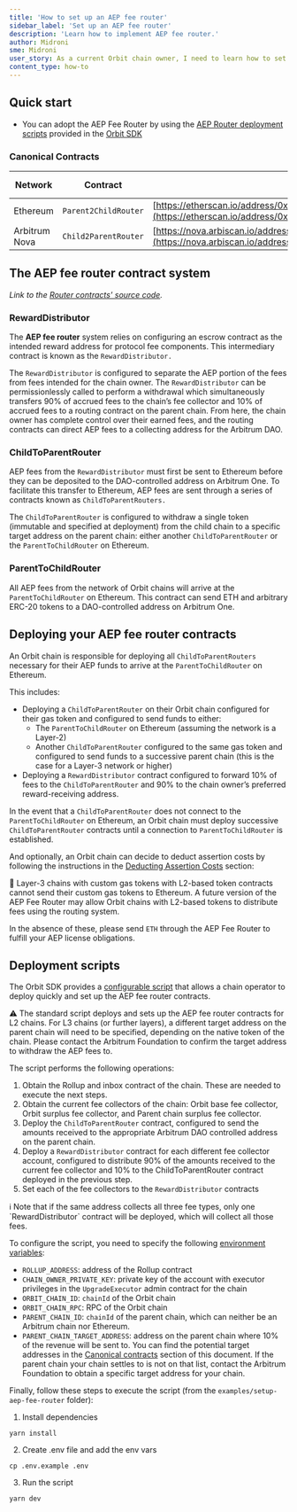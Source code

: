 ```yaml
---
title: 'How to set up an AEP fee router'
sidebar_label: 'Set up an AEP fee router'
description: 'Learn how to implement AEP fee router.'
author: Midroni
sme: Midroni
user_story: As a current Orbit chain owner, I need to learn how to set up an AEP fee router.
content_type: how-to
---
```


## Quick start

- You can adopt the AEP Fee Router by using the [AEP Router deployment scripts](https://github.com/OffchainLabs/arbitrum-orbit-sdk/tree/main/examples/setup-aep-fee-router) provided in the [Orbit SDK](https://github.com/OffchainLabs/arbitrum-orbit-sdk/tree/main)

### Canonical Contracts

| Network       | Contract             | Address                                                                                                                                                    | Configured For  |
| ------------- | -------------------- | ---------------------------------------------------------------------------------------------------------------------------------------------------------- | --------------- |
| Ethereum      | `Parent2ChildRouter` | [https://etherscan.io/address/0x40Cd7D713D7ae463f95cE5d342Ea6E7F5cF7C999](https://etherscan.io/address/0x40Cd7D713D7ae463f95cE5d342Ea6E7F5cF7C999)         | `ETH`, `ERC-20` |
| Arbitrum Nova | `Child2ParentRouter` | [https://nova.arbiscan.io/address/0x36D0170D92F66e8949eB276C3AC4FEA64f83704d](https://nova.arbiscan.io/address/0x36D0170D92F66e8949eB276C3AC4FEA64f83704d) | `ETH`           |

## The AEP fee router contract system

_Link to the [Router contracts' source code](https://github.com/OffchainLabs/fund-distribution-contracts/tree/main/src/FeeRouter)._

### RewardDistributor

The **AEP fee router** system relies on configuring an escrow contract as the intended reward address for protocol fee components. This intermediary contract is known as the `RewardDistributor.`

The `RewardDistributor` is configured to separate the AEP portion of the fees from fees intended for the chain owner. The `RewardDistributor` can be permissionlessly called to perform a withdrawal which simultaneously transfers 90% of accrued fees to the chain’s fee collector and 10% of accrued fees to a routing contract on the parent chain. From here, the chain owner has complete control over their earned fees, and the routing contracts can direct AEP fees to a collecting address for the Arbitrum DAO.

### ChildToParentRouter

AEP fees from the `RewardDistributor` must first be sent to Ethereum before they can be deposited to the DAO-controlled address on Arbitrum One. To facilitate this transfer to Ethereum, AEP fees are sent through a series of contracts known as `ChildToParentRouters.`

The `ChildToParentRouter` is configured to withdraw a single token (immutable and specified at deployment) from the child chain to a specific target address on the parent chain: either another `ChildToParentRouter` or the `ParentToChildRouter` on Ethereum.

### ParentToChildRouter

All AEP fees from the network of Orbit chains will arrive at the `ParentToChildRouter` on Ethereum. This contract can send ETH and arbitrary ERC-20 tokens to a DAO-controlled address on Arbitrum One.

## Deploying your AEP fee router contracts

An Orbit chain is responsible for deploying all `ChildToParentRouters` necessary for their AEP funds to arrive at the `ParentToChildRouter` on Ethereum.

This includes:

- Deploying a `ChildToParentRouter` on their Orbit chain configured for their gas token and configured to send funds to either:
  - The `ParentToChildRouter` on Ethereum (assuming the network is a Layer-2)
  - Another `ChildToParentRouter` configured to the same gas token and configured to send funds to a successive parent chain (this is the case for a Layer-3 network or higher)
- Deploying a `RewardDistributor` contract configured to forward 10% of fees to the `ChildToParentRouter` and 90% to the chain owner’s preferred reward-receiving address.

In the event that a `ChildToParentRouter` does not connect to the `ParentToChildRouter` on Ethereum, an Orbit chain must deploy successive `ChildToParentRouter` contracts until a connection to `ParentToChildRouter` is established.


And optionally, an Orbit chain can decide to deduct assertion costs by following the instructions in the [Deducting Assertion Costs](/launch-orbit-chain/how-tos/calculate-aep-fees#assertion-costs) section:

<aside>
🚨 Layer-3 chains with custom gas tokens with L2-based token contracts cannot send their custom gas tokens to Ethereum. A future version of the AEP Fee Router may allow Orbit chains with L2-based tokens to distribute fees using the routing system.

In the absence of these, please send `ETH` through the AEP Fee Router to fulfill your AEP license obligations.

</aside>

## Deployment scripts

The Orbit SDK provides a [configurable script](https://github.com/OffchainLabs/arbitrum-orbit-sdk/tree/main/examples/setup-aep-fee-router) that allows a chain operator to deploy quickly and set up the AEP fee router contracts.

<aside>
⚠️ The standard script deploys and sets up the AEP fee router contracts for L2 chains. For L3 chains (or further layers), a different target address on the parent chain will need to be specified, depending on the native token of the chain. Please contact the Arbitrum Foundation to confirm the target address to withdraw the AEP fees to.
</aside>

The script performs the following operations:

1. Obtain the Rollup and inbox contract of the chain. These are needed to execute the next steps.
2. Obtain the current fee collectors of the chain: Orbit base fee collector, Orbit surplus fee collector, and Parent chain surplus fee collector.
3. Deploy the `ChildToParentRouter` contract, configured to send the amounts received to the appropriate Arbitrum DAO controlled address on the parent chain.
4. Deploy a `RewardDistributor` contract for each different fee collector account, configured to distribute 90% of the amounts received to the current fee collector and 10% to the ChildToParentRouter contract deployed in the previous step.
5. Set each of the fee collectors to the `RewardDistributor` contracts

<aside>
ℹ️ Note that if the same address collects all three fee types, only one `RewardDistributor` contract will be deployed, which will collect all those fees.

</aside>

To configure the script, you need to specify the following [environment variables](https://github.com/OffchainLabs/arbitrum-orbit-sdk/blob/main/examples/setup-aep-fee-router/.env.example):

- `ROLLUP_ADDRESS`: address of the Rollup contract
- `CHAIN_OWNER_PRIVATE_KEY`: private key of the account with executor privileges in the `UpgradeExecutor` admin contract for the chain
- `ORBIT_CHAIN_ID`: `chainId` of the Orbit chain
- `ORBIT_CHAIN_RPC`: RPC of the Orbit chain
- `PARENT_CHAIN_ID`: `chainId` of the parent chain, which can neither be an Arbitrum chain nor Ethereum.
- `PARENT_CHAIN_TARGET_ADDRESS`: address on the parent chain where 10% of the revenue will be sent to. You can find the potential target addresses in the [Canonical contracts](https://www.notion.so/AEP-Fee-Router-DOCS-4fe72e869dbf47338a1b2d0c084cdfbd?pvs=21) section of this document. If the parent chain your chain settles to is not on that list, contact the Arbitrum Foundation to obtain a specific target address for your chain.

Finally, follow these steps to execute the script (from the `examples/setup-aep-fee-router` folder):

1. Install dependencies

```shell
yarn install
```

2. Create .env file and add the env vars

```shell
cp .env.example .env
```

3. Run the script

```shell
yarn dev
```
